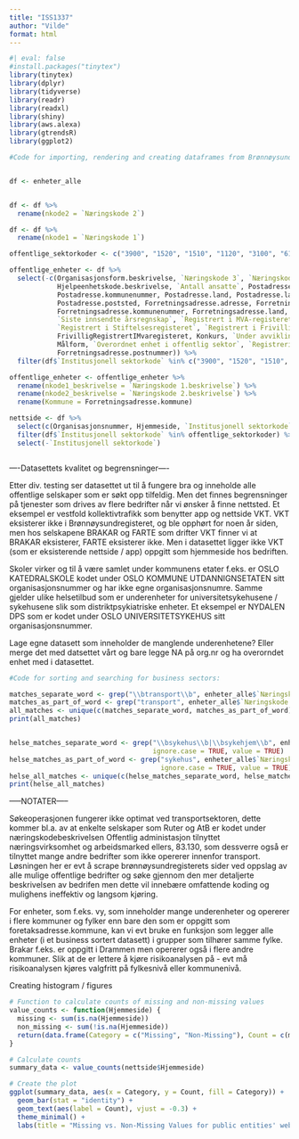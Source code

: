 ```yaml
---
title: "ISS1337"
author: "Vilde"
format: html
---
```


```r
#| eval: false
#install.packages("tinytex")
library(tinytex)
library(dplyr)
library(tidyverse)
library(readr)
library(readxl)
library(shiny)
library(aws.alexa)
library(gtrendsR)
library(ggplot2)
```



```r
#Code for importing, rendering and creating dataframes from Brønnøysundregisteret.


df <- enheter_alle


df <- df %>% 
  rename(nkode2 = `Næringskode 2`)

df <- df %>% 
  rename(nkode1 = `Næringskode 1`)

offentlige_sektorkoder <- c("3900", "1520", "1510", "1120", "3100", "6100", "1110", "6500")

offentlige_enheter <- df %>%
  select(-c(Organisasjonsform.beskrivelse, `Næringskode 3`, `Næringskode 3.beskrivelse`, Hjelpeenhetskode,
            Hjelpeenhetskode.beskrivelse, `Antall ansatte`, Postadresse.adresse, Postadresse.kommune,
            Postadresse.kommunenummer, Postadresse.land, Postadresse.landkode, Postadresse.postnummer,
            Postadresse.poststed, Forretningsadresse.adresse, Forretningsadresse.poststed,
            Forretningsadresse.kommunenummer, Forretningsadresse.land, Forretningsadresse.landkode, 
            `Siste innsendte årsregnskap`, `Registrert i MVA-registeret`, `Registrert i Foretaksregisteret`,
            `Registrert i Stiftelsesregisteret`, `Registrert i Frivillighetsregisteret`, Stiftelsesdato,
            FrivilligRegistrertIMvaregisteret, Konkurs, `Under avvikling`, `Under tvangsavvikling eller tvangsoppløsning`,
            Målform, `Overordnet enhet i offentlig sektor`, `Registreringsdato i Enhetsregisteret`,
            Forretningsadresse.postnummer)) %>%
  filter(df$`Institusjonell sektorkode` %in% c("3900", "1520", "1510", "1120", "3100", "6100", "1110", "6500"))

offentlige_enheter <- offentlige_enheter %>%
  rename(nkode1_beskrivelse = `Næringskode 1.beskrivelse`) %>%
  rename(nkode2_beskrivelse = `Næringskode 2.beskrivelse`) %>%
  rename(Kommune = Forretningsadresse.kommune)

nettside <- df %>%
  select(c(Organisasjonsnummer, Hjemmeside, `Institusjonell sektorkode`)) %>%
  filter(df$`Institusjonell sektorkode` %in% offentlige_sektorkoder) %>%
  select(-`Institusjonell sektorkode`)



```



  
----Datasettets kvalitet og begrensninger----
    
Etter div. testing ser datasettet ut til å fungere bra og inneholde alle offentlige selskaper som er søkt opp tilfeldig.
Men det finnes begrensninger på tjenester som drives av flere bedrifter når vi ønsker å finne nettsted. Et eksempel er
vestfold kollektivtrafikk som benytter app og nettside VKT. VKT eksisterer ikke i Brønnøysundregisteret, og ble opphørt for
noen år siden, men hos selskapene BRAKAR og FARTE som drifter VKT finner vi at BRAKAR eksisterer, FARTE eksisterer ikke.
Men i datasettet ligger ikke VKT (som er eksisterende nettside / app) oppgitt som hjemmeside hos bedriften.
    
Skoler virker og til å være samlet under kommunens etater f.eks. er OSLO KATEDRALSKOLE kodet under OSLO KOMMUNE
UTDANNIGNSETATEN sitt organisasjonsnummer og har ikke egne organisasjonsnumre. Samme gjelder ulike helsetilbud som er
underenheter for universitetsykehusene / sykehusene slik som distriktpsykiatriske enheter. Et eksempel er NYDALEN DPS som
er kodet under OSLO UNIVERSITETSYKEHUS sitt organisasjonsnummer.
    
Lage egne datasett som inneholder de manglende underenhetene? Eller merge det med datsettet vårt og bare legge NA på 
org.nr og ha overorndet enhet med i datasettet.



```r

#Code for sorting and searching for business sectors:

matches_separate_word <- grep("\\btransport\\b", enheter_alle$`Næringskode 1.beskrivelse`, ignore.case = TRUE, value = TRUE)
matches_as_part_of_word <- grep("transport", enheter_alle$`Næringskode 1.beskrivelse`, ignore.case = TRUE, value = TRUE)
all_matches <- unique(c(matches_separate_word, matches_as_part_of_word))
print(all_matches)


helse_matches_separate_word <- grep("\\bsykehus\\b|\\bsykehjem\\b", enheter_alle$`Næringskode 1.beskrivelse`, 
                                    ignore.case = TRUE, value = TRUE)
helse_matches_as_part_of_word <- grep("sykehus", enheter_alle$`Næringskode 1.beskrivelse`, 
                                      ignore.case = TRUE, value = TRUE)
helse_all_matches <- unique(c(helse_matches_separate_word, helse_matches_as_part_of_word))
print(helse_all_matches)
```




-----NOTATER-----

Søkeoperasjonen fungerer ikke optimat ved transportsektoren, dette kommer bl.a. av at enkelte selskaper som Ruter og AtB er kodet under næringskodebeskrivelsen Offentlig administasjon tilnyttet næringsvirksomhet og arbeidsmarked ellers, 83.130, som dessverre også er tilnyttet mange andre bedrifter som ikke opererer innenfor transport. Løsningen her er evt å scrape brønnøysundregisterets sider ved oppslag av alle mulige offentlige bedrifter og søke gjennom den mer detaljerte beskrivelsen av bedrifen men dette vil innebære omfattende koding og mulighens ineffektiv og langsom kjøring.

For enheter, som f.eks. vy, som inneholder mange underenheter og opererer i flere kommuner og fylker enn bare den som er oppgitt som foretaksadresse.kommune, kan vi evt bruke en funksjon som legger alle enheter (i et business sortert datasett) i grupper som tilhører samme fylke. Brakar f.eks. er oppgitt i Drammen men opererer også i flere andre kommuner. Slik at de er lettere å kjøre risikoanalysen på - evt må risikoanalysen kjøres valgfritt på fylkesnivå eller kommunenivå.


Creating histogram / figures

```r

# Function to calculate counts of missing and non-missing values
value_counts <- function(Hjemmeside) {
  missing <- sum(is.na(Hjemmeside))
  non_missing <- sum(!is.na(Hjemmeside))
  return(data.frame(Category = c("Missing", "Non-Missing"), Count = c(missing, non_missing)))
}

# Calculate counts
summary_data <- value_counts(nettside$Hjemmeside)

# Create the plot
ggplot(summary_data, aes(x = Category, y = Count, fill = Category)) +
  geom_bar(stat = "identity") +
  geom_text(aes(label = Count), vjust = -0.3) +
  theme_minimal() +
  labs(title = "Missing vs. Non-Missing Values for public entities' websites", x = NULL, y = "Count")
```



